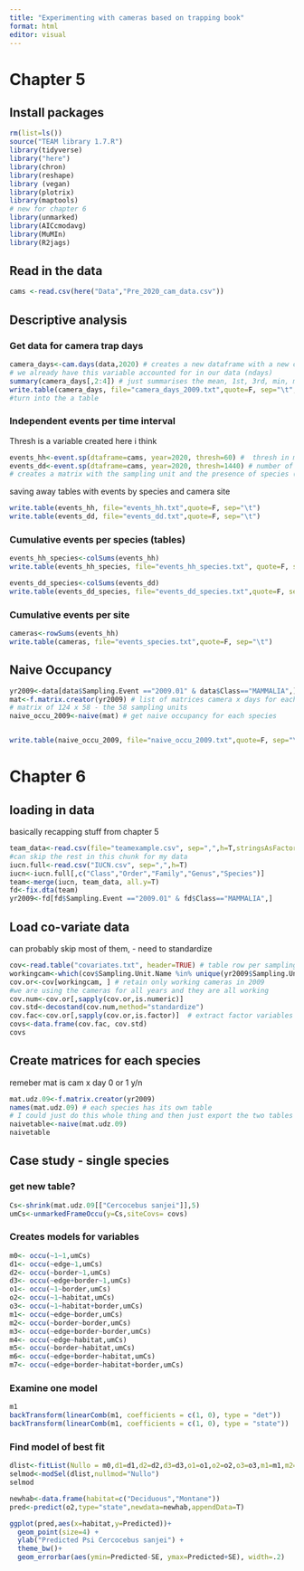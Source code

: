 ```yaml
---
title: "Experimenting with cameras based on trapping book"
format: html
editor: visual
---
```


# Chapter 5

## Install packages

```r
rm(list=ls())
source("TEAM library 1.7.R")
library(tidyverse)
library("here")
library(chron) 
library(reshape)
library (vegan)
library(plotrix)
library(maptools)
# new for chapter 6 
library(unmarked)
library(AICcmodavg)
library(MuMIn)
library(R2jags)
```

## Read in the data

```r
cams <-read.csv(here("Data","Pre_2020_cam_data.csv"))
```

## Descriptive analysis

### Get data for camera trap days

```r
camera_days<-cam.days(data,2020) # creates a new dataframe with a new column with the number of days within each unique range of time 
# we already have this variable accounted for in our data (ndays)
summary(camera_days[,2:4]) # just summarises the mean, 1st, 3rd, min, max for each column
write.table(camera_days, file="camera_days_2009.txt",quote=F, sep="\t",row.names = F) 
#turn into the a table
```

### Independent events per time interval

Thresh is a variable created here i think

```r
events_hh<-event.sp(dtaframe=cams, year=2020, thresh=60) #  thresh in minutes
events_dd<-event.sp(dtaframe=cams, year=2020, thresh=1440) # number of minutes in a day
# creates a matrix with the sampling unit and the presence of species (number of detection)
```

saving away tables with events by species and camera site

```r
write.table(events_hh, file="events_hh.txt",quote=F, sep="\t")
write.table(events_dd, file="events_dd.txt",quote=F, sep="\t")
```

### Cumulative events per species (tables)

```r
events_hh_species<-colSums(events_hh)
write.table(events_hh_species, file="events_hh_species.txt", quote=F, sep="\t")

events_dd_species<-colSums(events_dd)
write.table(events_dd_species, file="events_dd_species.txt",quote=F, sep="\t")
```

### Cumulative events per site

```r
cameras<-rowSums(events_hh)
write.table(cameras, file="events_species.txt",quote=F, sep="\t")
```

## Naive Occupancy

```r
yr2009<-data[data$Sampling.Event =="2009.01" & data$Class=="MAMMALIA",] #I don't think we have to do this
mat<-f.matrix.creator(yr2009) # list of matrices camera x days for each species
# matrix of 124 x 58 - the 58 sampling units 
naive_occu_2009<-naive(mat) # get naive occupancy for each species


write.table(naive_occu_2009, file="naive_occu_2009.txt",quote=F, sep="\t",row.names = F)

```

# Chapter 6

## loading in data

basically recapping stuff from chapter 5

```r
team_data<-read.csv(file="teamexample.csv", sep=",",h=T,stringsAsFactors=F) #do 
#can skip the rest in this chunk for my data 
iucn.full<-read.csv("IUCN.csv", sep=",",h=T)
iucn<-iucn.full[,c("Class","Order","Family","Genus","Species")]
team<-merge(iucn, team_data, all.y=T)
fd<-fix.dta(team)
yr2009<-fd[fd$Sampling.Event =="2009.01" & fd$Class=="MAMMALIA",]
```

## Load co-variate data

can probably skip most of them, - need to standardize

```r
cov<-read.table("covariates.txt", header=TRUE) # table row per sampling unit
workingcam<-which(cov$Sampling.Unit.Name %in% unique(yr2009$Sampling.Unit.Name)) # removing cameras that did not work
cov.or<-cov[workingcam, ] # retain only working cameras in 2009
#we are using the cameras for all years and they are all working
cov.num<-cov.or[,sapply(cov.or,is.numeric)]
cov.std<-decostand(cov.num,method="standardize")
cov.fac<-cov.or[,sapply(cov.or,is.factor)]  # extract factor variables
covs<-data.frame(cov.fac, cov.std)
covs
```

## Create matrices for each species

remeber mat is cam x day 0 or 1 y/n

```r
mat.udz.09<-f.matrix.creator(yr2009)
names(mat.udz.09) # each species has its own table 
# I could just do this whole thing and then just export the two tables for porcupine and fisher 
naivetable<-naive(mat.udz.09) 
naivetable
```

## Case study - single species

### get new table?

```r
Cs<-shrink(mat.udz.09[["Cercocebus sanjei"]],5)
umCs<-unmarkedFrameOccu(y=Cs,siteCovs= covs)
```

### Creates models for variables

```r
m0<- occu(~1~1,umCs)
d1<- occu(~edge~1,umCs)
d2<- occu(~border~1,umCs)
d3<- occu(~edge+border~1,umCs)
o1<- occu(~1~border,umCs)
o2<- occu(~1~habitat,umCs)
o3<- occu(~1~habitat+border,umCs)
m1<- occu(~edge~border,umCs)         
m2<- occu(~border~border,umCs)
m3<- occu(~edge+border~border,umCs)  
m4<- occu(~edge~habitat,umCs)
m5<- occu(~border~habitat,umCs)
m6<- occu(~edge+border~habitat,umCs)
m7<- occu(~edge+border~habitat+border,umCs)
```

### Examine one model

```r
m1
backTransform(linearComb(m1, coefficients = c(1, 0), type = "det")) 
backTransform(linearComb(m1, coefficients = c(1, 0), type = "state"))
```

### Find model of best fit

```r
dlist<-fitList(Nullo = m0,d1=d1,d2=d2,d3=d3,o1=o1,o2=o2,o3=o3,m1=m1,m2=m2,m3=m3,m4=m4,m5=m5,m6=m6,m7=m7)
selmod<-modSel(dlist,nullmod="Nullo")
selmod
```

```r
newhab<-data.frame(habitat=c("Deciduous","Montane"))
pred<-predict(o2,type="state",newdata=newhab,appendData=T)
```

```r
ggplot(pred,aes(x=habitat,y=Predicted))+
  geom_point(size=4) +
  ylab("Predicted Psi Cercocebus sanjei") +
  theme_bw()+
  geom_errorbar(aes(ymin=Predicted-SE, ymax=Predicted+SE), width=.2)
```
